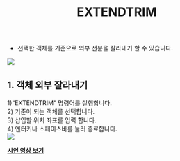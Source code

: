 ﻿---
title: EXTENDTRIM
---


[image1]: ../../../../../assets/images/commands/extendtrim/image1.png
[image2]: ../../../../../assets/images/commands/extendtrim/image2.png


* 선택한 객체를 기준으로 외부 선분을 잘라내기 할 수 있습니다.

![][image1]

## **1\. 객체 외부 잘라내기**

1)“EXTENDTRIM” 명령어를 실행합니다.  
2\) 기준이 되는 객체를 선택합니다.  
3\) 삽입할 위치 좌표를 입력 합니다.  
4\) 엔터키나 스페이스바를 눌러 종료합니다.  
![][image2]

[**<Icon name="youtube" class="emoji"/> 시연 영상 보기**](https://youtu.be/_h69H1EF1N4) 

